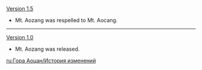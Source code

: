 {{Change History/Header}}
[[Version 1.5]]
* Mt. Aozang was respelled to Mt. Aocang.
----
[[Version 1.0]]
* Mt. Aozang was released.
<noinclude>
[[ru:Гора Аоцан/История изменений]]
</noinclude>